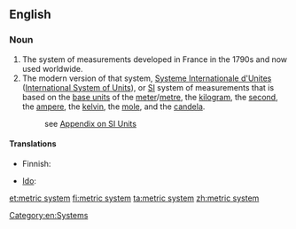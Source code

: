 ==English==

===Noun===
{{en-noun|head=[[metric]] [[system]]|-}}

#The system of measurements developed in France in the 1790s and now used worldwide.
#The modern version of that system, [[Systeme Internationale d'Unites]] ([[International System of Units]]), or [[SI]] system of measurements that is based on the [[base unit]]s of the [[meter]]/[[metre]], the [[kilogram]], the [[second]], the [[ampere]], the [[kelvin]], the [[mole]], and the [[candela]].
#: see [[Appendix:SI_units|Appendix on SI Units]]

====Translations====
{{trans-top|system of measurements developed in France}}
* Finnish: {{t-|fi|metrijärjestelmä}}
{{trans-mid}}
* [[Ido]]: {{t-|io|metrala sistemo}}
{{trans-bottom}}

{{trans-see|International System of Units}}

[[Category:en:Systems]]

[[et:metric system]]
[[fi:metric system]]
[[ta:metric system]]
[[zh:metric system]]